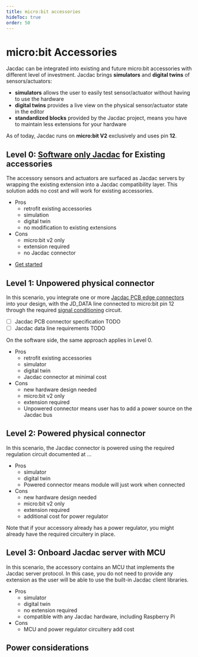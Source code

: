 ```yaml
---
title: micro:bit accessories
hideToc: true
order: 50
---
```


# micro:bit Accessories

Jacdac can be integrated into existing and future micro:bit accessories with different level of investment.
Jacdac brings **simulators** and **digital twins** of sensors/actuators:

-   **simulators** allows the user to easily test sensor/actuator without having to use the hardware
-   **digital twins** provides a live view on the physical sensor/actuator state in the editor
-   **standardized blocks** provided by the Jacdac project, means you have to maintain less extensions for your hardware

As of today, Jacdac runs on **micro:bit V2** exclusively and uses pin **12**.

## Level 0: [Software only Jacdac](/ddk/microbit/software-only-accessory/) for Existing accessories

The accessory sensors and actuators are surfaced as Jacdac servers by wrapping the existing extension into a Jacdac compatibility layer.
This solution adds no cost and will work for existing accessories.

-   Pros
    -   retrofit existing accessories
    -   simulation
    -   digital twin
    -   no modification to existing extensions
-   Cons
    -   micro:bit v2 only
    -   extension required
    -   no Jacdac connector

*   [Get started](/ddk/microbit/software-only-accessory/)

## Level 1: Unpowered physical connector

In this scenario, you integrate one or more [Jacdac PCB edge connectors](/ddk/design#pcb-edge-connector) into your design, with the JD_DATA line connected to micro:bit pin 12 through the required [signal conditioning](/ddk/design#signalling) circuit.

-   [ ] Jacdac PCB connector specification TODO
-   [ ] Jacdac data line requirements TODO

On the software side, the same approach applies in Level 0.

-   Pros
    -   retrofit existing accessories
    -   simulator
    -   digital twin
    -   Jacdac connector at minimal cost
-   Cons
    -   new hardware design needed
    -   micro:bit v2 only
    -   extension required
    -   Unpowered connector means user has to add a power source on the Jacdac bus

## Level 2: Powered physical connector

In this scenario, the Jacdac connector is powered using the required regulation circuit documented at ...

-   Pros
    -   simulator
    -   digital twin
    -   Powered connector means module will just work when connected
-   Cons
    -   new hardware design needed
    -   micro:bit v2 only
    -   extension required
    -   additional cost for power regulator

Note that if your accessory already has a power regulator, you might already have the required circuitery in place.

## Level 3: Onboard Jacdac server with MCU

In this scenario, the accessory contains an MCU that implements the Jacdac server protocol.
In this case, you do not need to provide any extension as the user will be able to use the built-in Jacdac client libraries.

-   Pros
    -   simulator
    -   digital twin
    -   no extension required
    -   compatible with any Jacdac hardware, including Raspberry Pi
-   Cons
    -   MCU and power regulator circuitery add cost

## Power considerations
